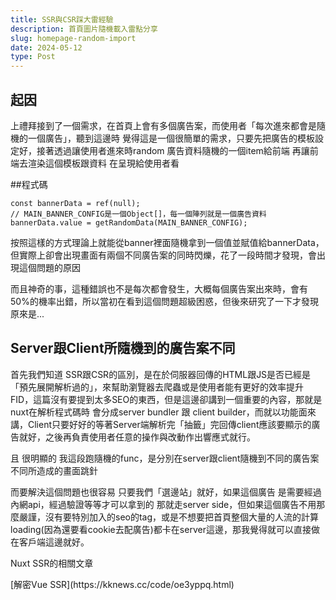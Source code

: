 ```yaml
---
title: SSR與CSR踩大雷經驗
description: 首頁圖片隨機載入雷點分享
slug: homepage-random-import
date: 2024-05-12
type: Post
---
```


## 起因

<p>上禮拜接到了一個需求，在首頁上會有多個廣告案，而使用者「每次進來都會是隨機的一個廣告」，聽到這邊時 覺得這是一個很簡單的需求，只要先把廣告的模板設定好，接著透過讓使用者進來時random 廣告資料隨機的一個item給前端 再讓前端去渲染這個模板跟資料 在呈現給使用者看</p>


##程式碼
```tsx:App.tsx
const bannerData = ref(null);
// MAIN_BANNER_CONFIG是一個Object[]，每一個陣列就是一個廣告資料
bannerData.value = getRandomData(MAIN_BANNER_CONFIG);
```

<p>按照這樣的方式理論上就能從banner裡面隨機拿到一個值並賦值給bannerData，但實際上卻會出現畫面有兩個不同廣告案的同時閃爍，花了一段時間才發現，會出現這個問題的原因</p>
<p>而且神奇的事，這種錯誤也不是每次都會發生，大概每個廣告案出來時，會有50%的機率出錯，所以當初在看到這個問題超級困惑，但後來研究了一下才發現原來是...</p>

<h2>Server跟Client所隨機到的廣告案不同</h2>
<p>首先我們知道 SSR跟CSR的區別，是在於伺服器回傳的HTML跟JS是否已經是「預先展開解析過的」，來幫助瀏覽器去爬蟲或是使用者能有更好的效率提升FID，這篇沒有要提到太多SEO的東西，但是這邊卻講到一個重要的內容，那就是nuxt在解析程式碼時 會分成server bundler 跟 client builder，而就以功能面來講，Client只要好好的等著Server端解析完「抽籤」完回傳client應該要顯示的廣告就好，之後再負責使用者任意的操作與改動作出響應式就行。</p>
<p>且 很明顯的 我這段跑隨機的func，是分別在server跟client隨機到不同的廣告案不同所造成的畫面跳針</p>
<p>而要解決這個問題也很容易 只要我們「選邊站」就好，如果這個廣告 是需要經過內網api，經過驗證等等才可以拿到的 那就走server side，但如果這個廣告不用那麼嚴謹，沒有要特別加入的seo的tag，或是不想要把首頁整個大量的人流的計算loading(因為還要看cookie去配廣告)都卡在server這邊，那我覺得就可以直接做在客戶端這邊就好。</p>

<p>Nuxt SSR的相關文章</p>
[解密Vue SSR](https://kknews.cc/code/oe3yppq.html)
